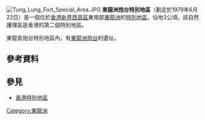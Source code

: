 [[File:Tung_Lung_Fort_Special_Area.JPG|thumb]]
'''東龍洲炮台特別地區'''（劃定於1979年6月22日）是一個位於[[香港|香港]][[新界|新界]][[西貢區|西貢區]]東南部[[東龍洲|東龍洲]]的[[香港特別地區|特別地區]]，佔地3公頃。該自然護理區是香港的第二個特別地區。

東龍島炮台特別地區內，有[[東龍洲炮台|東龍洲炮台]]的遺址。

==參考資料==
{{web reference|URL=http://www.legislation.gov.hk/blis_ind.nsf/b0bf723264bb0d11482564820006a88f/f355607b0505082e4825661b0008e70d?OpenDocument|title=第208C章 附表 郊野公園內特別地區的指定(綜合)令|work=雙語法例資料系統|year=2007年|date=10月24日}}

==參見==
{{commonscat|Tung Lung Fort Special Area}}
* [[香港特別地區|香港特別地區]]

{{香港特別地區}}
[[Category:東龍洲|Category:東龍洲]]